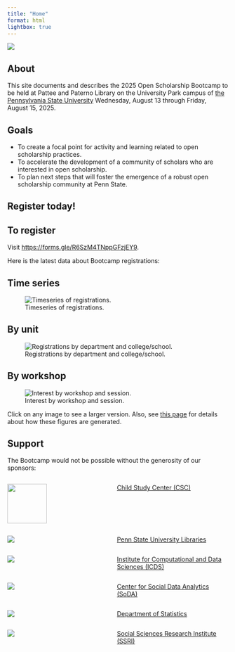 ```yaml
---
title: "Home"
format: html
lightbox: true
---
```


![](include/img/banner.png)

## About

This site documents and describes the 2025 Open Scholarship Bootcamp to be held at Pattee and Paterno Library on the University Park campus of [the Pennsylvania State University](https://www.psu.edu) Wednesday, August 13 through Friday, August 15, 2025.

## Goals {.unnumbered}

-   To create a focal point for activity and learning related to open scholarship practices.
-   To accelerate the development of a community of scholars who are interested in open scholarship.
-   To plan next steps that will foster the emergence of a robust open scholarship community at Penn State.

## Register today!

::: callout-important
## To register

Visit <https://forms.gle/R6SzM4TNppGFzjEY9>.
:::

Here is the latest data about Bootcamp registrations:

::: panel-tabset
## Time series

![Timeseries of registrations.](include/fig/fig-registration-time-series-1.png)

## By unit

![Registrations by department and college/school.](include/fig/fig-regis-dept-coll-1.png)

## By workshop

![Interest by workshop and session.](include/fig/fig-workshop-interest-1.png)

:::

Click on any image to see a larger version. Also, see [this page](registration.qmd) for details about how these figures are generated.

## Support

The Bootcamp would not be possible without the generosity of our sponsors:

:::::: columns
::: {.column width="40%"}
![](include/img/CSC-Graphic-Multicolor.png){height="90px" width="90px" fig-align="center"}
:::

::: {.column width="5%"}
:::

::: {.column width="55%"}
[Child Study Center (CSC)](https://csc.la.psu.edu)
:::
::::::

:::::: columns
::: {.column width="40%"}
![](include/img/libraries.png)
:::

::: {.column width="5%"}
:::

::: {.column width="55%"}
[Penn State University Libraries](https://libraries.psu.edu)
:::
::::::

:::::: columns
::: {.column width="40%"}
![](include/img/icds.png)
:::

::: {.column width="5%"}
:::

::: {.column width="55%"}
[Institute for Computational and Data Sciences (ICDS)](https://www.icds.psu.edu)
:::
::::::

:::::: columns
::: {.column width="40%"}
![](include/img/cla-soda-logo.PNG)
:::

::: {.column width="5%"}
:::

::: {.column width="55%"}
[Center for Social Data Analytics (SoDA)](https://soda.la.psu.edu)
:::
::::::

::::: columns
::: {.column width="40%"}
![](include/img/statistics-dept.png)
:::

::: {.column width="5%"}
:::

::: {.column width="55%"}
[Department of Statistics](https://science.psu.edu/stat)
:::
::::::

::::: columns
::: {.column width="40%"}
![](include/img/ssri-logo.png)
:::

::: {.column width="5%"}
:::

::: {.column width="55%"}
[Social Sciences Research Institute (SSRI)](https://ssri.psu.edu/)
:::
::::::
